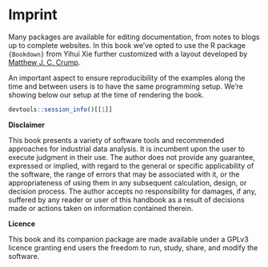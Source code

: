 # Imprint

Many packages are available for editing documentation, from notes to blogs up to complete websites. In this book we've opted to use the R package `{Bookdown}` from Yihui Xie further customized with a layout developed by [Matthew J. C. Crump](https://community.rstudio.com/t/bookdown-contest-submission-gitbook-style-tufte-style-for-web-book/11666). 

An important aspect to ensure reproducibility of the examples along the time and between users is to have the same programming setup. We're showing below our setup at the time of rendering the book. 

```r
devtools::session_info()[[1]]
```

**Disclaimer**

This book presents a variety of software tools and recommended approaches for industrial data analysis. It is incumbent upon the user to execute judgment in their use. The author does not provide any guarantee, expressed or implied, with regard to the general or specific applicability of the software, the range of errors that may be associated with it, or the appropriateness of using them in any subsequent calculation, design, or decision process. The author accepts no responsibility for damages, if any, suffered by any reader or user of this handbook as a result of decisions made or actions taken on information contained therein.

**Licence**

This book and its companion package are made available under a GPLv3 licence granting end users the freedom to run, study, share, and modify the software.


